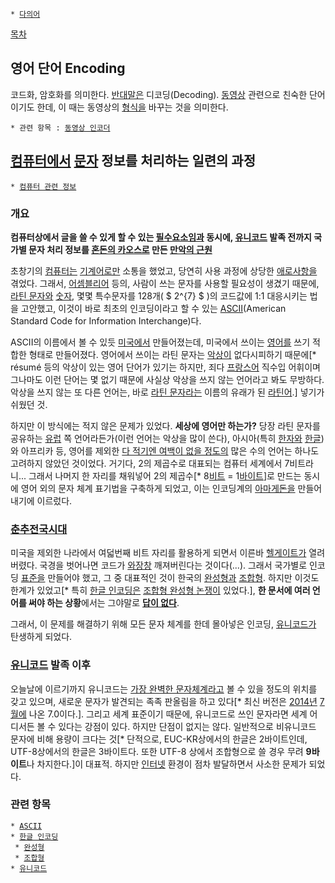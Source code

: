  * [[다의어]]

[[목차]]
== 영어 단어 Encoding ==
코드화, 암호화를 의미한다. [[반대말]]은 디코딩(Decoding).
[[동영상]] 관련으로 친숙한 단어이기도 한데, 이 때는 동영상의 [[확장자|형식]]을 바꾸는 것을 의미한다.

 * 관련 항목 : [[동영상 인코더]]

== [[컴퓨터]]에서 [[문자]] 정보를 처리하는 일련의 과정 ==
 * [[컴퓨터 관련 정보]]

=== 개요 ===

'''컴퓨터상에서 글을 쓸 수 있게 할 수 있는 [[필수요소]]임과 동시에, [[유니코드]] 발족 전까지 국가별 문자 처리 정보를 [[어둠에다크에서 죽음의데스를 느끼며|혼돈의 카오스]]로 만든 [[만악의 근원]]'''

초창기의 [[컴퓨터]]는 [[기계어]]로만 소통을 했었고, 당연히 사용 과정에 상당한 [[애로사항]]을 겪었다. 그래서, [[어셈블리어]] 등의, 사람이 쓰는 문자를 사용할 필요성이 생겼기 때문에, [[라틴 문자]]와 [[숫자]], 몇몇 특수문자를 128개( $ 2^{7} $ )의 코드값에 1:1 대응시키는 법을 고안했고, 이것이 바로 최초의 인코딩이라고 할 수 있는 [[ASCII]](American Standard Code for Information Interchange)다.

ASCII의 이름에서 볼 수 있듯 [[미국]]에서 만들어졌는데, 미국에서 쓰이는 [[영어]]를 쓰기 적합한 형태로 만들어졌다. 영어에서 쓰이는 라틴 문자는 [[악상]]이 없다시피하기 때문에[* résumé 등의 악상이 있는 영어 단어가 있기는 하지만, 죄다 [[프랑스어]] 직수입 어휘이며 그나마도 이런 단어는 몇 없기 때문에 사실상 악상을 쓰지 않는 언어라고 봐도 무방하다. 악상을 쓰지 않는 또 다른 언어는, 바로 [[라틴 문자]]라는 이름의 유래가 된 [[라틴어]].] 넣기가 쉬웠던 것.

하지만 이 방식에는 적지 않은 문제가 있었다. '''세상에 영어만 하는가?''' 당장 라틴 문자를 공유하는 [[유럽]] 쪽 언어라든가(이런 언어는 악상을 많이 쓴다), 아시아(특히 [[한자]]와 [[한글]])와 아프리카 등, 영어를 제외한 [[페르마의 대정리|다 적기엔 여백이 없을 정도]]의 많은 수의 언어는 하나도 고려하지 않았던 것이었다. 거기다, 2의 제곱수로 대표되는 컴퓨터 세계에서 7비트라니... 그래서 나머지 한 자리를 채워넣어 2의 제곱수[* 8[[비트]] = 1[[바이트]]]로 만드는 동시에 영어 외의 문자 체계 표기법을 구축하게 되었고, 이는 인코딩계의 [[아마게돈]]을 만들어내기에 이르렀다.

=== [[춘추전국시대]] ===
미국을 제외한 나라에서 여덟번째 비트 자리를 활용하게 되면서 이른바 [[헬게이트]]가 열려버렸다. 국경을 벗어나면 코드가 [[와장창]] 깨져버린다는 것이다(...). 그래서 국가별로 인코딩 [[표준]]을 만들어야 했고, 그 중 대표적인 것이 한국의 [[완성형]]과 [[조합형]]. 하지만 이것도 한계가 있었고[* 특히 [[한글 인코딩]]은 [[조합형 완성형 논쟁]]이 있었다.], '''한 문서에 여러 언어를 써야 하는 상황'''에서는 그야말로 '''[[답이 없다]]'''.

그래서, 이 문제를 해결하기 위해 모든 문자 체계를 한데 몰아넣은 인코딩, [[유니코드]]가 탄생하게 되었다.

=== [[유니코드]] 발족 이후 ===
오늘날에 이르기까지 유니코드는 [[다크나이트(던전 앤 파이터)|가장 완벽한 문자체계]]라고 볼 수 있을 정도의 위치를 갖고 있으며, 새로운 문자가 발견되는 족족 판올림을 하고 있다[* 최신 버전은 [[2014년]] [[7월]]에 나온 7.0이다.]. 그리고 세계 표준이기 때문에, 유니코드로 쓰인 문자라면 세계 어디서든 볼 수 있다는 강점이 있다.
하지만 단점이 없지는 않다. 일반적으로 비유니코드 문자에 비해 용량이 크다는 것[* 단적으로, EUC-KR상에서의 한글은 2바이트인데, UTF-8상에서의 한글은 3바이트다. 또한 UTF-8 상에서 조합형으로 쓸 경우 무려 '''9바이트'''나 차지한다.]이 대표적. 하지만 [[인터넷]] 환경이 점차 발달하면서 사소한 문제가 되었다.

=== 관련 항목 ===
 * [[ASCII]]
 * [[한글 인코딩]]
  * [[완성형]]
  * [[조합형]]
 * [[유니코드]]
